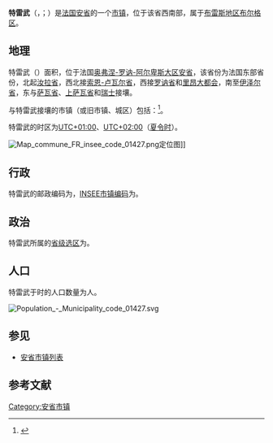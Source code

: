 {{noteTA|G1=法国地名}}
{{Infobox French commune
|name                   = 特雷武
|native name            = Trévoux
|arrondissement         = [[布雷斯地区布尔格区|布雷斯地区布尔格区]]
}}
'''特雷武'''（{{lang-fr|Trévoux}}，{{IPA-fr|tʁevu}}；{{lang-frp|Trevôrs}}）是[[法国|法国]][[安省_(法國)|安省]]的一个[[市镇_(法国)|市镇]]，位于该省西南部，属于[[布雷斯地区布尔格区|布雷斯地区布尔格区]]。

== 地理 ==
特雷武（{{wikidata|property|linked|P625}}）面积{{wikidata|properties|P2046}}，位于法国[[奥弗涅-罗讷-阿尔卑斯大区|奥弗涅-罗讷-阿尔卑斯大区]][[安省_(法國)|安省]]，该省份为法国东部省份，北起[[汝拉省|汝拉省]]，西北接[[索恩-卢瓦尔省|索恩-卢瓦尔省]]，西接[[罗讷省|罗讷省]]和[[里昂大都会|里昂大都会]]，南至[[伊泽尔省|伊泽尔省]]，东与[[萨瓦省|萨瓦省]]、[[上萨瓦省|上萨瓦省]]和[[瑞士|瑞士]]接壤。

与特雷武接壤的市镇（或旧市镇、城区）包括：{{Wikidata|properties|linked|P47}}<ref name="geo">{{Cite web|url=https://www.geoportail.gouv.fr/carte|title=Carte|accessdate=2020-03-22|author=Géoportail|language=fr|publisher=Géoportail|archive-date=2017-01-29|archive-url=https://web.archive.org/web/20170129154129/https://www.geoportail.gouv.fr/carte/|dead-url=no}}</ref>。

特雷武的时区为[[UTC+01:00|UTC+01:00]]、[[UTC+02:00|UTC+02:00]]（[[夏时制|夏令时]]）。

[[File:Map_commune_FR_insee_code_01427.png|thumb]]定位图]]{{Clear|left}}
== 行政 ==
特雷武的邮政编码为{{wikidata|properties|P281}}，[[法国国家统计与经济研究所|INSEE市镇编码]]为{{wikidata|properties|P374}}。

== 政治 ==
特雷武所属的[[縣_(法國)|省级选区]]为{{WikidataLink|{{wikidata|properties|raw|best||P7938}}}}。

== 人口 ==
特雷武于{{wikidata|qualifier|P1082|P585}}时的人口数量为{{wikidata|property|raw|P1082}}人。

[[File:Population_-_Municipality_code_01427.svg|thumb]]{{Clear|left}}
== 参见 ==
*[[安省市镇列表|安省市镇列表]]

== 参考文献 ==
{{reflist}}

{{安省市鎮}}
[[Category:安省市镇|Category:安省市镇]]